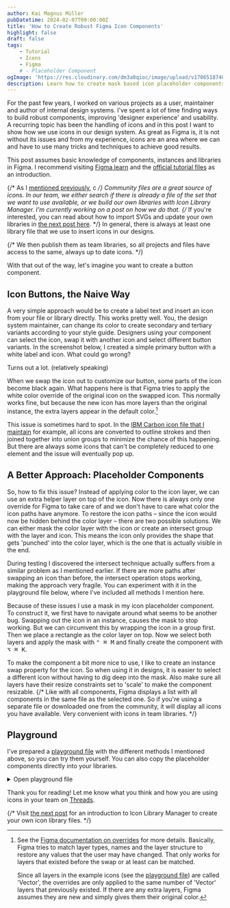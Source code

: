 ```yaml
---
author: Kai Magnus Müller
pubDatetime: 2024-02-07T09:00:00Z
title: 'How to Create Robust Figma Icon Components'
highlight: false
draft: false
tags:
    - Tutorial
    - Icons
    - Figma
    # - Placeholder Component
ogImage: 'https://res.cloudinary.com/dm3a0qioc/image/upload/v1706518740/Figma%20Icons/icon-button-with-swapped-instance_sunwmp.jpg'
description: Learn how to create mask based icon placeholder components for use in design systems and components
---
```



For the past few years, I worked on various projects as a user, maintainer and author of internal design systems. I've spent a lot of time finding ways to build robust components, improving 'designer experience' and usability. A recurring topic has been the handling of icons and in this post I want to show how we use icons in our design system. As great as Figma is, it is not without its issues and from my experience, icons are an area where we can and have to use many tricks and techniques to achieve good results.

This post assumes basic knowledge of components, instances and libraries in Figma. I recommend visiting [Figma learn](https://help.figma.com/hc/en-us/articles/360038662654-Guide-to-components-in-Figma) and the [official tutorial files](https://www.figma.com/community/file/903303571898472063/figma-variants-playground) as an introduction.

{/* As I [mentioned previously](https://www.kaimagnus.de/articles/icons-in-figma-part-1), c */}
Community files are a great source of icons. In our team, we either search if there is already a file of the set that we want to use available, or we build our own libraries with Icon Library Manager. I'm currently working on a post on how we do that.
{/* If you're interested, you can read about how to import SVGs and update your own libraries in [the next post here](https://www.kaimagnus.de/articles/building-icon-libraries-with-icon-library-manager). */} In general, there is always at least one library file that we use to insert icons in our designs.

{/* We then publish them as team libraries, so all projects and files have access to the same, always up to date icons. */}

With that out of the way, let's imagine you want to create a button component.

## Icon Buttons, the Naive Way

A very simple approach would be to create a label text and insert an icon from your file or library directly. This works pretty well. You, the design system maintainer, can change its color to create secondary and tertiary variants according to your style guide. Designers using your component can select the icon, swap it with another icon and select different button variants. In the screenshot below, I created a simple primary button with a white label and icon. What could go wrong?

<Figure
	alt="Icon, label and done is the component. Let's publish…"
	src="https://res.cloudinary.com/dm3a0qioc/image/upload/v1706090267/Figma%20Icons/sample-icon-button_awx2xd.png"
	width="5120"
	height="2880"></Figure>

Turns out a lot. (relatively speaking)

When we swap the icon out to customize our button, some parts of the icon become black again. What happens here is that Figma tries to apply the white color override of the original icon on the swapped icon. This normally works fine, but because the new icon has more layers than the original instance, the extra layers appear in the default color.[^1]

<Figure
	alt="Oops, what happened? Seems like some part of the icon reverted back to its original black color."
	src="https://res.cloudinary.com/dm3a0qioc/image/upload/v1706518740/Figma%20Icons/icon-button-with-swapped-instance_sunwmp.jpg"
	width="2560"
	height="1440"></Figure>

This issue is sometimes hard to spot. In the [IBM Carbon icon file that I maintain](https://www.figma.com/community/file/1141743458996921050/ibm-carbon-icons) for example, all icons are converted to outline strokes and then joined together into union groups to minimize the chance of this happening. But there are always some icons that can't be completely reduced to one element and the issue will eventually pop up.

## A Better Approach: Placeholder Components

So, how to fix this issue? Instead of applying color to the icon layer, we can use an extra helper layer on top of the icon. Now there is always only one override for Figma to take care of and we don't have to care what color the icon paths have anymore. To restore the icon paths – since the icon would now be hidden behind the color layer – there are two possible solutions. We can either mask the color layer with the icon or create an intersect group with the layer and icon. This means the icon only provides the shape that gets 'punched' into the color layer, which is the one that is actually visible in the end.

During testing I discovered the intersect technique actually suffers from a similar problem as I mentioned earlier. If there are more paths after swapping an icon than before, the intersect operation stops working, making the approach very fragile. You can experiment with it in the playground file below, where I've included all methods I mention here.

Because of these issues I use a mask in my icon placeholder component. To construct it, we first have to navigate around what seems to be another bug. Swapping out the icon in an instance, causes the mask to stop working. But we can circumvent this by wrapping the icon in a group first. Then we place a rectangle as the color layer on top. Now we select both layers and apply the mask with <kbd>⌃ ⌘ M</kbd> and finally create the component with <kbd>⌥ ⌘ K</kbd>.

<Figure
	alt="How to construct a robust icon component: Get an icon instance from your library and group it. Then place a color helper rectangle on top and mask both. Finally, create the component."
	src="https://res.cloudinary.com/dm3a0qioc/image/upload/v1706090273/Figma%20Icons/icon-placeholder-explosion-steps-3_vhiw4m.jpg"
	width="1440"
	height="810"></Figure>

To make the component a bit more nice to use, I like to create an instance swap property for the icon. So when using it in designs, it is easier to select a different icon without having to dig deep into the mask. Also make sure all layers have their resize constraints set to 'scale' to make the component resizable.
{/* Like with all components, Figma displays a list with all components in the same file as the selected one. So if you're using a separate file or downloaded one from the community, it will display all icons you have available. Very convenient with icons in team libraries. */}

## Playground

I've prepared a [playground file](https://www.figma.com/community/file/1331327712728500688/icon-placeholder-component) with the different methods I mentioned above, so you can try them yourself. You can also copy the placeholder components directly into your libraries.

<details class="full-width-reset">
	<summary>Open playground file</summary>
	<iframe
		style="border: 1px solid rgba(0, 0, 0, 0.1);"
		width="100%"
		height="600"
		src="https://www.figma.com/embed?embed_host=share&url=https%3A%2F%2Fwww.figma.com%2Ffile%2FE5QWm4BnuH7At6UtMJYay9%2FIcon-Button%3Ftype%3Ddesign%26node-id%3D5%253A304%26mode%3Ddesign%26t%3DbPtgjRK0Z68PU2Z2-1"
		allowfullscreen
		loading="lazy"></iframe>
</details>

Thank you for reading! Let me know what you think and how you are using icons in your team on [Threads](https://www.threads.net/@ofcoursekai).

{/* Visit [the next post](https://www.kaimagnus.de/articles/building-icon-libraries-with-icon-library-manager) for an introduction to Icon Library Manager to create your own icon library files. */}

[^1]:
    See the [Figma documentation on overrides](https://help.figma.com/hc/en-us/articles/360039150733-Apply-overrides-to-instances#Preserve_overrides) for more details. Basically, Figma tries to match layer types, names and the layer structure to restore any values that the user may have changed. That only works for layers that existed before the swap or at least can be matched.

    Since all layers in the example icons (see the [playground file](https://www.figma.com/community/file/1331327712728500688/icon-placeholder-component)) are called 'Vector', the overrides are only applied to the same number of 'Vector' layers that previously existed. If there are any extra layers, Figma assumes they are new and simply gives them their original color.
